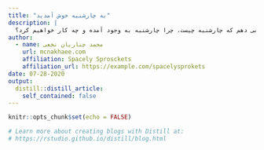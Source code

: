 ---
title: "به چارشنبه خوش آمدید"
description: |
  در این پست به شما توضیح می دهم که چارشنبه چیست، چرا چارشنبه به وجود آمده و چه کار خواهیم کرد؟
author:
  - name: محمد چناریان نخعی 
    url: mcnakhaee.com
    affiliation: Spacely Sprosckets
    affiliation_url: https://example.com/spacelysprokets
date: 07-28-2020
output:
  distill::distill_article:
    self_contained: false
---

```{r setup, include=FALSE}
knitr::opts_chunk$set(echo = FALSE)

# Learn more about creating blogs with Distill at:
# https://rstudio.github.io/distill/blog.html

```



